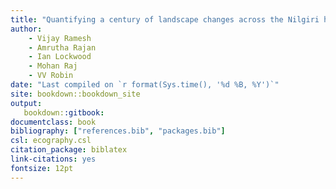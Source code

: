 ```yaml
---
title: "Quantifying a century of landscape changes across the Nilgiri hills of the Western Ghats (1848-2017)"
author:
	- Vijay Ramesh
	- Amrutha Rajan
	- Ian Lockwood
	- Mohan Raj
	- VV Robin
date: "Last compiled on `r format(Sys.time(), '%d %B, %Y')`"
site: bookdown::bookdown_site
output: 
   bookdown::gitbook:
documentclass: book
bibliography: ["references.bib", "packages.bib"]
csl: ecography.csl 
citation_package: biblatex
link-citations: yes
fontsize: 12pt
---
```



